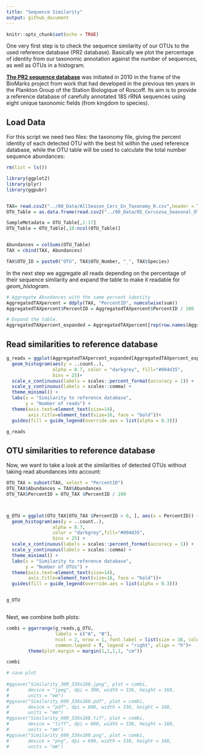 ```yaml
---
title: "Sequence Similarity"
output: github_document
---
```


```r
knitr::opts_chunk$set(echo = TRUE)
```

One very first step is to check the sequence similarity of our OTUs to the used reference database (PR2 database). Basically we plot the percentage of identity from our taxonomic annotation against the number of sequences, as well as OTUs in a histogram.

**[The PR2 sequence database](https://pr2-database.org/)** was initiated in 2010 in the frame of the BioMarks project from work that had developed in the previous ten years in the Plankton Group of the Station Biologique of Roscoff. Its aim is to provide a reference database of carefully annotated 18S rRNA sequences using eight unique taxonomic fields (from kingdom to species).

## Load Data
For this script we need two files: the taxonomy file, giving the percent identity of each detected OTU with the best hit within the used reference database, while the OTU table will be used to calculate the total number sequence abundances:

```r

rm(list = ls())

library(ggplot2)
library(plyr)
library(ggpubr)


TAX= read.csv2("../00_Data/AllSeason_Cerc_En_Taxonomy_R.csv",header = T)
OTU_Table = as.data.frame(read.csv2("../00_Data/05_Cercozoa_Seasonal_OTU_Table_min-freq-7633_transposed_withMetadata.csv",header = T))

SampleMetadata = OTU_Table[,1:17]
OTU_Table = OTU_Table[,18:ncol(OTU_Table)]


Abundances = colSums(OTU_Table)
TAX = cbind(TAX, Abundances)

TAX$OTU_ID = paste0("OTU", TAX$OTU_Number, "_", TAX$Species)

```

In the next step we aggregate all reads depending on the percentage of their sequence similarity and
expand the table to make it readable for *geom_histogram*.

```r

# Aggregate Abundances with the same percent identity
AggregatedTAXpercent = ddply(TAX, "PercentID", numcolwise(sum))
AggregatedTAXpercent$PercentID = AggregatedTAXpercent$PercentID / 100

# Expand the table. 
AggregatedTAXpercent_expanded = AggregatedTAXpercent[rep(row.names(AggregatedTAXpercent), AggregatedTAXpercent$Abundance), c(1,2)]

```
## Read similarities to reference database
```r

g_reads = ggplot(AggregatedTAXpercent_expanded[AggregatedTAXpercent_expanded > 0, ], aes(x = PercentID)) +
  geom_histogram(aes(y = ..count..), 
                 alpha = 0.7, color = "darkgrey", fill="#094d35",
                 bins = 25)+
  scale_x_continuous(labels = scales::percent_format(accuracy = 1)) + 
  scale_y_continuous(labels = scales::comma) +
  theme_minimal() +
  labs(x = "Similarity to reference database", 
       y = "Number of reads") +
  theme(axis.text=element_text(size=14), 
        axis.title=element_text(size=16, face = "bold"))+ 
  guides(fill = guide_legend(override.aes = list(alpha = 0.3)))

g_reads

```

## OTU similarities to reference database
Now, we want to take a look at the similarities of detected OTUs without taking read abundances into account:

```r

OTU_TAX = subset(TAX, select = "PercentID")
OTU_TAX$Abundances = TAX$Abundances
OTU_TAX$PercentID = OTU_TAX $PercentID / 100



g_OTU = ggplot(OTU_TAX[OTU_TAX $PercentID > 0, ], aes(x = PercentID)) +
  geom_histogram(aes(y = ..count..), 
                 alpha = 0.7, 
                 color = "darkgrey",fill="#094d35", 
                 bins = 25) +
  scale_x_continuous(labels = scales::percent_format(accuracy = 1)) + 
  scale_y_continuous(labels = scales::comma) +
  theme_minimal() +
  labs(x = "Similarity to reference database", 
       y = "Number of OTUs") +
  theme(axis.text=element_text(size=14), 
        axis.title=element_text(size=16, face = "bold"))+ 
  guides(fill = guide_legend(override.aes = list(alpha = 0.3)))


g_OTU 



```

Next, we combine both plots:

```r

combi = ggarrange(g_reads,g_OTU,
                  labels = c("A", "B"), 
                  ncol = 2, nrow = 1, font.label = list(size = 16, color = "black"),
                  common.legend = T, legend = "right", align = "h")+
        theme(plot.margin = margin(1,1,1,1, "cm")) 

combi

# save plot 
 
#ggsave("Similarity_300_336x168.jpeg", plot = combi, 
#       device = "jpeg", dpi = 300, width = 336, height = 168, 
#       units = "mm")
#ggsave("Similarity_600_336x168.pdf", plot = combi, 
#       device = "pdf", dpi = 600, width = 336, height = 168, 
#       units = "mm")
#ggsave("Similarity_600_336x168.tif", plot = combi, 
#       device = "tiff", dpi = 600, width = 336, height = 168, 
#       units = "mm")
#ggsave("Similarity_600_336x168.png", plot = combi, 
#       device = "png", dpi = 600, width = 336, height = 168, 
#       units = "mm")




```